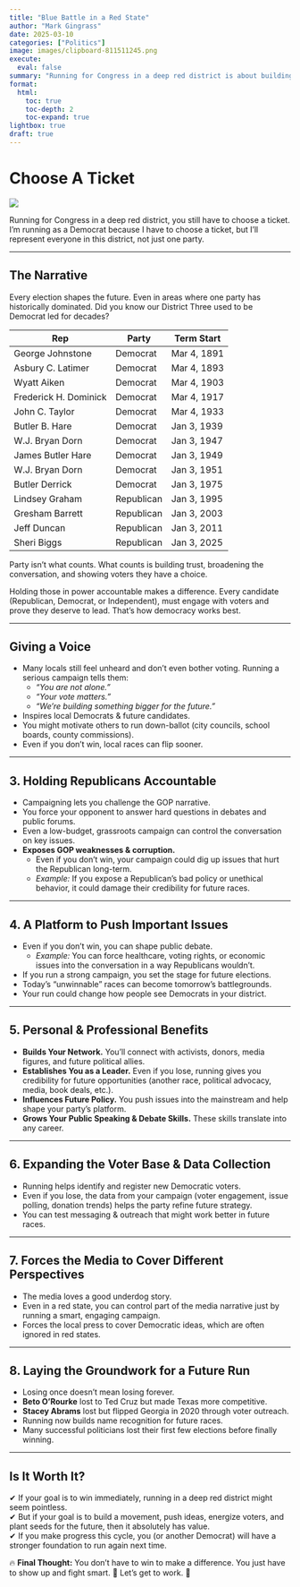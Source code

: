 ```yaml
---
title: "Blue Battle in a Red State"
author: "Mark Gingrass"
date: 2025-03-10
categories: ["Politics"]
image: images/clipboard-811511245.png
execute:
  eval: false
summary: "Running for Congress in a deep red district is about building momentum, giving a voice to the unheard, and pushing critical issues into the conversation. Even an “unwinnable” race can shape the future, energize voters, and lay the foundation for change."
format:
  html:
    toc: true
    toc-depth: 2
    toc-expand: true
lightbox: true
draft: true
---
```


# Choose A Ticket

![](images/clipboard-811511245.png)

Running for Congress in a deep red district, you still have to choose a ticket. I’m running as a Democrat because I have to choose a ticket, but I’ll represent everyone in this district, not just one party.

------------------------------------------------------------------------

## The Narrative

Every election shapes the future. Even in areas where one party has historically dominated. Did you know our District Three used to be Democrat led for decades?

| Rep                   | Party      | Term Start  |
|-----------------------|------------|-------------|
| George Johnstone      | Democrat   | Mar 4, 1891 |
| Asbury C. Latimer     | Democrat   | Mar 4, 1893 |
| Wyatt Aiken           | Democrat   | Mar 4, 1903 |
| Frederick H. Dominick | Democrat   | Mar 4, 1917 |
| John C. Taylor        | Democrat   | Mar 4, 1933 |
| Butler B. Hare        | Democrat   | Jan 3, 1939 |
| W.J. Bryan Dorn       | Democrat   | Jan 3, 1947 |
| James Butler Hare     | Democrat   | Jan 3, 1949 |
| W.J. Bryan Dorn       | Democrat   | Jan 3, 1951 |
| Butler Derrick        | Democrat   | Jan 3, 1975 |
| Lindsey Graham        | Republican | Jan 3, 1995 |
| Gresham Barrett       | Republican | Jan 3, 2003 |
| Jeff Duncan           | Republican | Jan 3, 2011 |
| Sheri Biggs           | Republican | Jan 3, 2025 |

Party isn't what counts. What counts is building trust, broadening the conversation, and showing voters they have a choice.

Holding those in power accountable makes a difference. Every candidate (Republican, Democrat, or Independent), must engage with voters and prove they deserve to lead. That’s how democracy works best.

------------------------------------------------------------------------

## Giving a Voice

-   Many locals still feel unheard and don’t even bother voting. Running a serious campaign tells them:
    -   *“You are not alone.”*
    -   *“Your vote matters.”*
    -   *“We’re building something bigger for the future.”*\
-   Inspires local Democrats & future candidates.
-   You might motivate others to run down-ballot (city councils, school boards, county commissions).\
-   Even if you don’t win, local races can flip sooner.

------------------------------------------------------------------------

## 3. Holding Republicans Accountable

-   Campaigning lets you challenge the GOP narrative.\
-   You force your opponent to answer hard questions in debates and public forums.\
-   Even a low-budget, grassroots campaign can control the conversation on key issues.\
-   **Exposes GOP weaknesses & corruption.**
    -   Even if you don’t win, your campaign could dig up issues that hurt the Republican long-term.\
    -   *Example:* If you expose a Republican’s bad policy or unethical behavior, it could damage their credibility for future races.

------------------------------------------------------------------------

## 4. A Platform to Push Important Issues

-   Even if you don’t win, you can shape public debate.
    -   *Example:* You can force healthcare, voting rights, or economic issues into the conversation in a way Republicans wouldn’t.\
-   If you run a strong campaign, you set the stage for future elections.\
-   Today’s “unwinnable” races can become tomorrow’s battlegrounds.\
-   Your run could change how people see Democrats in your district.

------------------------------------------------------------------------

## 5. Personal & Professional Benefits

-   **Builds Your Network.** You’ll connect with activists, donors, media figures, and future political allies.\
-   **Establishes You as a Leader.** Even if you lose, running gives you credibility for future opportunities (another race, political advocacy, media, book deals, etc.).\
-   **Influences Future Policy.** You push issues into the mainstream and help shape your party’s platform.\
-   **Grows Your Public Speaking & Debate Skills.** These skills translate into any career.

------------------------------------------------------------------------

## 6. Expanding the Voter Base & Data Collection

-   Running helps identify and register new Democratic voters.\
-   Even if you lose, the data from your campaign (voter engagement, issue polling, donation trends) helps the party refine future strategy.\
-   You can test messaging & outreach that might work better in future races.

------------------------------------------------------------------------

## 7. Forces the Media to Cover Different Perspectives

-   The media loves a good underdog story.\
-   Even in a red state, you can control part of the media narrative just by running a smart, engaging campaign.\
-   Forces the local press to cover Democratic ideas, which are often ignored in red states.

------------------------------------------------------------------------

## 8. Laying the Groundwork for a Future Run

-   Losing once doesn’t mean losing forever.\
-   **Beto O’Rourke** lost to Ted Cruz but made Texas more competitive.\
-   **Stacey Abrams** lost but flipped Georgia in 2020 through voter outreach.\
-   Running now builds name recognition for future races.\
-   Many successful politicians lost their first few elections before finally winning.

------------------------------------------------------------------------

## Is It Worth It?

✔ If your goal is to win immediately, running in a deep red district might seem pointless.\
✔ But if your goal is to build a movement, push ideas, energize voters, and plant seeds for the future, then it absolutely has value.\
✔ If you make progress this cycle, you (or another Democrat) will have a stronger foundation to run again next time.

🔥 **Final Thought:** You don’t have to win to make a difference. You just have to show up and fight smart. 💪 Let’s get to work. 🚀
